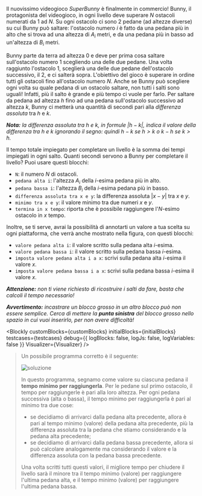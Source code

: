 
Il nuovissimo videogioco *SuperBunny* è finalmente in commercio! Bunny, il protagonista del videogioco, in ogni livello deve superare $N$ ostacoli numerati da $1$ ad $N$.
Su ogni ostacolo ci sono $2$ pedane (ad altezze diverse) su cui Bunny può saltare: l'ostacolo numero $i$ è fatto da una pedana più in alto che si trova ad una altezza di $A_i$ metri, e da una pedana più in basso ad un'altezza di $B_i$ metri.

Bunny parte da terra ad altezza $0$ e deve per prima cosa saltare sull'ostacolo numero $1$ scegliendo una delle due pedane. Una volta raggiunto l'ostacolo $1$, sceglierà una delle due pedane dell'ostacolo successivo, il $2$, e ci salterà sopra.
L'obiettivo del gioco è superare in ordine tutti gli ostacoli fino all'ostacolo numero $N$. Anche se Bunny può scegliere ogni volta su quale pedana di un ostacolo saltare, non tutti i salti sono uguali!
Infatti, più il salto è grande e più tempo ci vuole per farlo. Per saltare da pedana ad altezza $h$ fino ad una pedana sull'ostacolo successivo ad altezza $k$, Bunny ci metterà una quantità di secondi pari alla _differenza assoluta_ tra $h$ e $k$.

_**Nota:** la differenza assoluta tra $h$ e $k$, in formule $|h - k|$, indica il valore della differenza tra $h$ e $k$ ignorando il segno: quindi $h - k$ se $h > k$ o $k - h$ se $k > h$._

Il tempo totale impiegato per completare un livello è la somma dei tempi impiegati in ogni salto.  Quanti secondi servono a Bunny per completare il livello?
Puoi usare questi blocchi:

- `N`: il numero $N$ di ostacoli.
- `pedana alta i`: l'altezza $A_i$ della $i$-esima pedana più in alto.
- `pedana bassa i`: l'altezza $B_i$ della $i$-esima pedana più in basso.
- `differenza assoluta tra x e y`: la differenza assoluta $|x - y|$ tra $x$ e $y$.
- `minimo tra x e y`: il valore minimo tra due numeri $x$ e $y$.
- `termina in x tempo`: riporta che è possibile raggiungere l'$N$-esimo ostacolo in $x$ tempo.

Inoltre, se ti serve, avrai la possibilità di annotarti un valore a tua scelta su ogni piattaforma, che verrà anche mostrato nella figura, con questi blocchi:

- `valore pedana alta i`: il valore scritto sulla pedana alta $i$-esima.
- `valore pedana bassa i`: il valore scritto sulla pedana bassa $i$-esima.
- `imposta valore pedana alta i a x`: scrivi sulla pedana alta $i$-esima il valore $x$.
- `imposta valore pedana bassa i a x`: scrivi sulla pedana bassa $i$-esima il valore $x$.

_**Attenzione:** non ti viene richiesto di ricostruire i salti da fare, basta che calcoli il tempo necessario!_

_**Avvertimento:** incastrare un blocco grosso in un altro blocco può non essere semplice. Cerca di mettere la **punta sinistra** del blocco grosso nello spazio in cui vuoi inserirlo, per non avere difficoltà!_

<Blockly
  customBlocks={customBlocks}
  initialBlocks={initialBlocks}
  testcases={testcases}
  debug={{ logBlocks: false, logJs: false, logVariables: false }}
  Visualizer={Visualizer}
/>

> Un possibile programma corretto è il seguente:
>
> ![soluzione](sol.png)
>
> In questo programma, segnamo come valore su ciascuna pedana il **tempo minimo per raggiungerla**.
> Per le pedane sul primo ostacolo, il tempo per raggiungerle è pari alla loro altezza.
> Per ogni pedana successiva (alta o bassa), il tempo minimo per raggiungerla è pari al minimo tra due cose:
>
> - se decidiamo di arrivarci dalla pedana alta precedente, allora è pari al tempo minimo (valore) della pedana alta precedente, più la differenza assoluta tra la pedana che stiamo considerando e la pedana alta precedente;
> - se decidiamo di arrivarci dalla pedana bassa precedente, allora si può calcolare analogamente ma considerando il valore e la differenza assoluta con la pedana bassa precedente.
>
> Una volta scritti tutti questi valori, il migliore tempo per chiudere il livello sarà il minore
> tra il tempo minimo (valore) per raggiungere l'ultima pedana alta, e il tempo minimo (valore)
> per raggiungere l'ultima pedana bassa.